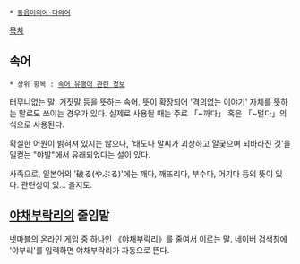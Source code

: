  * [[동음이의어·다의어]]

[[목차]]

== 속어 ==
 * 상위 항목 : [[속어 유행어 관련 정보]]

터무니없는 말, 거짓말 등을 뜻하는 속어. 뜻이 확장되어 '격의없는 이야기' 자체를 뜻하는 말로도 쓰이는 경우가 있다.
실제로 사용될 때는 주로 「~까다」 혹은 「~털다」의 식으로 사용된다.

확실한 어원이 밝혀져 있지는 않으나, '태도나 말씨가 괴상하고 얄궂으며 되바라진 것'을 일컫는 "야발"에서 유래되었다는 설이 있다.

사족으로, 일본어의 '破る(やぶる)'에는 깨다, 깨뜨리다, 부수다, 어기다 등의 뜻이 있다. 관련성이 있… 을지도.

== [[야채부락리]]의 줄임말 ==
[[넷마블]]의 [[온라인 게임]] 중 하나인 《[[야채부락리]]》를 줄여서 이르는 말.
[[네이버]] 검색창에 '야부리'를 입력하면 야채부락리가 자동으로 뜬다.
